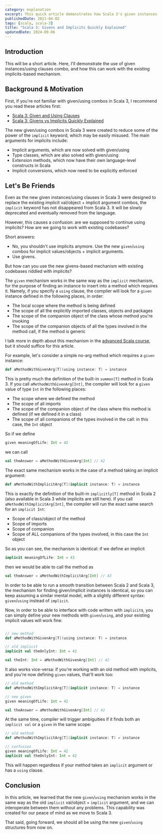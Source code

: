 ```yaml
---
category: explanation
excerpt: This quick article demonstrates how Scala 3's given instances integrate seamlessly with Scala 2's implicits
publishedDate: 2021-04-02
tags: [scala, scala-3]
title: "Scala 3: Givens and Implicits Quickly Explained"
updatedDate: 2024-09-06
---
```


## Introduction

This will be a short article. Here, I'll demonstrate the use of given instances/using clauses combo, and how this can work with the existing implicits-based mechanism.

## Background & Motivation

First, if you're not familiar with given/using combos in Scala 3, I recommend you read these articles first:

- [Scala 3: Given and Using Clauses](/articles/scala-3-given-and-using-clauses)
- [Scala 3: Givens vs Implicits Quickly Explained](/articles/scala-3-givens-vs-implicits)

The new given/using combos in Scala 3 were created to reduce some of the power of the `implicit` keyword, which may be easily misused. The main arguments for implicits include:

- Implicit arguments, which are now solved with given/using
- Type classes, which are also solved with given/using
- Extension methods, which now have their own language-level constructs in Scala
- Implicit conversions, which now need to be explicitly enforced

## Let's Be Friends

Even as the new given instances/using clauses in Scala 3 were designed to replace the existing implicit val/object + implicit argument combos, the `implicit` keyword has not disappeared from Scala 3. It will be slowly deprecated and eventually removed from the language.

However, this causes a confusion: are we supposed to continue using implicits? How are we going to work with existing codebases?

Short answers:

- No, you shouldn't use implicits anymore. Use the new `given`/`using` combos for implicit values/objects + implicit arguments.
- Use givens.

But how can you use the new givens-based mechanism with existing codebases riddled with implicits?

The `given` mechanism works in the same way as the `implicit` mechanism, for the purpose of finding an instance to insert into a method which requires it. Namely, if you specify a `using` clause, the compiler will look for a `given` instance defined in the following places, in order:

- The local scope where the method is being defined
- The scope of all the explicitly imported classes, objects and packages
- The scope of the companion object of the class whose method you're invoking
- The scope of the companion objects of all the types involved in the method call, if the method is generic

I talk more in depth about this mechanism in the [advanced Scala course](/courses/advanced-scala), but it should suffice for this article.

For example, let's consider a simple no-arg method which requires a `given` instance:

```scala
def aMethodWithGivenArg[T](using instance: T) = instance
```

This is pretty much the definition of the built-in `summon[T]` method in Scala 3. If you call `aMethodWithGivenArg[Int]`, the compiler will look for a `given` value of type `Int` in the following places:

- The scope where we defined the method
- The scope of all imports
- The scope of the companion object of the class where this method is defined (if we defined it in a class)
- The scope of all companions of the types involved in the call: in this case, the `Int` object

So if we define

```scala
given meaningOfLife: Int = 42
```

we can call

```scala
val theAnswer = aMethodWithGivenArg[Int] // 42
```

The exact same mechanism works in the case of a method taking an implicit argument:

```scala
def aMethodWithImplicitArg[T](implicit instance: T) = instance
```

This is exactly the definition of the built-in `implicitly[T]` method in Scala 2 (also available in Scala 3 while implicits are still here). If you call `aMethodWithImplicitArg[Int]`, the compiler will run the exact same search for an `implicit Int`:

- Scope of class/object of the method
- Scope of imports
- Scope of companion
- Scope of ALL companions of the types involved, in this case the `Int` object

So as you can see, the mechanism is identical: if we define an implicit

```scala
implicit meaningOfLife: Int = 43
```

then we would be able to call the method as

```scala
val theAnswer = aMethodWithImplicitArg[Int] // 43
```

In order to be able to run a smooth transition between Scala 2 and Scala 3, the mechanism for finding given/implicit instances is identical, so you can keep assuming a similar mental model, with a slightly different syntax: `given`/`using` instead of `implicit`.

Now, in order to be able to interface with code written with `implicit`s, you can simply define your new methods with `given`/`using`, and your existing implicit values will work fine:

```scala

// new method
def aMethodWithGivenArg[T](using instance: T) = instance

// old implicit
implicit val theOnlyInt: Int = 42

val theInt: Int = aMethodWithGivenArg[Int] // 42
```

It also works vice-versa: if you're working with an old method with implicits, and you're now defining `given` values, that'll work too:

```scala
// old method
def aMethodWithImplicitArg[T](implicit instance: T) = instance

// new given
given meaningOfLife: Int = 42

val theAnswer = aMethodWithGivenArg[Int] // 42
```

At the same time, compiler will trigger ambiguities if it finds both an `implicit val` or a `given` in the same scope:

```scala
// old method
def aMethodWithImplicitArg[T](implicit instance: T) = instance

// confusion
given meaningOfLife: Int = 42
implicit val theOnlyInt: Int = 42
```

This will happen regardless if your method takes an `implicit` argument or has a `using` clause.

## Conclusion

In this article, we learned that the new `given`/`using` mechanism works in the same way as the old `implicit` val/object + `implicit` argument, and we can interoperate between them without any problems. This capability was created for our peace of mind as we move to Scala 3.

That said, going forward, we should all be using the new `given`/`using` structures from now on.
